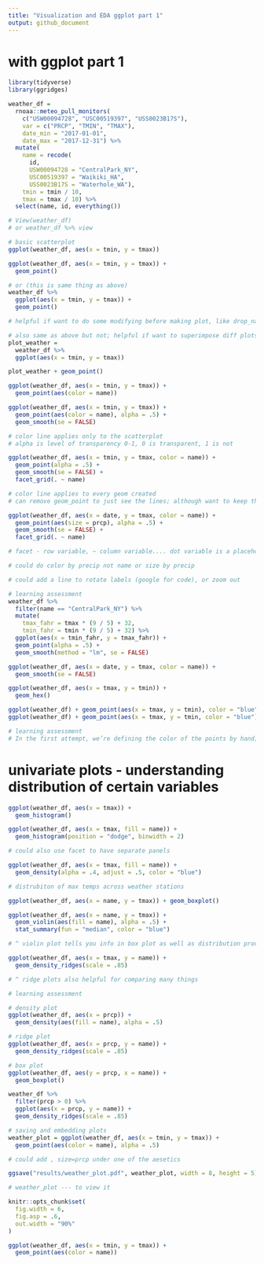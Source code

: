 ```yaml
---
title: "Visualization and EDA ggplot part 1"
output: github_document
---
```


# with ggplot part 1

```r
library(tidyverse)
library(ggridges)
```

```r
weather_df = 
  rnoaa::meteo_pull_monitors(
    c("USW00094728", "USC00519397", "USS0023B17S"),
    var = c("PRCP", "TMIN", "TMAX"), 
    date_min = "2017-01-01",
    date_max = "2017-12-31") %>%
  mutate(
    name = recode(
      id, 
      USW00094728 = "CentralPark_NY", 
      USC00519397 = "Waikiki_HA",
      USS0023B17S = "Waterhole_WA"),
    tmin = tmin / 10,
    tmax = tmax / 10) %>%
  select(name, id, everything())

# View(weather_df)
# or weather_df %>% view
```

```r
# basic scatterplot
ggplot(weather_df, aes(x = tmin, y = tmax))

ggplot(weather_df, aes(x = tmin, y = tmax)) + 
  geom_point()
```

```r
# or (this is same thing as above)
weather_df %>%
  ggplot(aes(x = tmin, y = tmax)) + 
  geom_point()

# helpful if want to do some modifying before making plot, like drop_na(), mutating, filter, etc. 
```

```r
# also same as above but not; helpful if want to superimpose diff plots on same backdrop... can also save object and then export
plot_weather = 
  weather_df %>%
  ggplot(aes(x = tmin, y = tmax)) 

plot_weather + geom_point()

```

```r
ggplot(weather_df, aes(x = tmin, y = tmax)) + 
  geom_point(aes(color = name))
```

```r
ggplot(weather_df, aes(x = tmin, y = tmax)) + 
  geom_point(aes(color = name), alpha = .5) +
  geom_smooth(se = FALSE)

# color line applies only to the scatterplot
# alpha is level of transparency 0-1, 0 is transparent, 1 is not
```

```r
ggplot(weather_df, aes(x = tmin, y = tmax, color = name)) + 
  geom_point(alpha = .5) +
  geom_smooth(se = FALSE) + 
  facet_grid(. ~ name)

# color line applies to every geom created
# can remove geom_point to just see the lines; although want to keep the points generally
```

```r
ggplot(weather_df, aes(x = date, y = tmax, color = name)) + 
  geom_point(aes(size = prcp), alpha = .5) +
  geom_smooth(se = FALSE) + 
  facet_grid(. ~ name)

# facet - row variable, ~ column variable.... dot variable is a placeholder and that you don't want a row variable 

# could do color by precip not name or size by precip 

# could add a line to rotate labels (google for code), or zoom out
```

```r
# learning assessment
weather_df %>% 
  filter(name == "CentralPark_NY") %>% 
  mutate(
    tmax_fahr = tmax * (9 / 5) + 32,
    tmin_fahr = tmin * (9 / 5) + 32) %>% 
  ggplot(aes(x = tmin_fahr, y = tmax_fahr)) +
  geom_point(alpha = .5) + 
  geom_smooth(method = "lm", se = FALSE)
```

```r
ggplot(weather_df, aes(x = date, y = tmax, color = name)) + 
  geom_smooth(se = FALSE) 

ggplot(weather_df, aes(x = tmax, y = tmin)) + 
  geom_hex()
```

```r
ggplot(weather_df) + geom_point(aes(x = tmax, y = tmin), color = "blue")
ggplot(weather_df) + geom_point(aes(x = tmax, y = tmin, color = "blue"))

# learning assessment
# In the first attempt, we’re defining the color of the points by hand; in the second attempt, we’re implicitly creating a color variable that has the value blue everywhere; ggplot is then assigning colors according to this variable using the default color scheme.

```
# univariate plots - understanding distribution of certain variables
```r
ggplot(weather_df, aes(x = tmax)) + 
  geom_histogram()

ggplot(weather_df, aes(x = tmax, fill = name)) + 
  geom_histogram(position = "dodge", binwidth = 2)

# could also use facet to have separate panels

```

```r
ggplot(weather_df, aes(x = tmax, fill = name)) + 
  geom_density(alpha = .4, adjust = .5, color = "blue")

# distrubiton of max temps across weather stations
```

```r
ggplot(weather_df, aes(x = name, y = tmax)) + geom_boxplot()

ggplot(weather_df, aes(x = name, y = tmax)) + 
  geom_violin(aes(fill = name), alpha = .5) + 
  stat_summary(fun = "median", color = "blue")

# ^ violin plot tells you info in box plot as well as distribution provided by density plots... most helpful when comparing many things

ggplot(weather_df, aes(x = tmax, y = name)) + 
  geom_density_ridges(scale = .85)

# ^ ridge plots also helpful for comparing many things
```

```r
# learning assessment

# density plot
ggplot(weather_df, aes(x = prcp)) + 
  geom_density(aes(fill = name), alpha = .5) 

# ridge plot
ggplot(weather_df, aes(x = prcp, y = name)) + 
  geom_density_ridges(scale = .85)

# box plot
ggplot(weather_df, aes(y = prcp, x = name)) + 
  geom_boxplot() 

weather_df %>% 
  filter(prcp > 0) %>% 
  ggplot(aes(x = prcp, y = name)) + 
  geom_density_ridges(scale = .85)

```

```r
# saving and embedding plots
weather_plot = ggplot(weather_df, aes(x = tmin, y = tmax)) + 
  geom_point(aes(color = name), alpha = .5) 

# could add , size=prcp under one of the aesetics

ggsave("results/weather_plot.pdf", weather_plot, width = 8, height = 5)

# weather_plot --- to view it 

knitr::opts_chunk$set(
  fig.width = 6,
  fig.asp = .6,
  out.width = "90%"
)

ggplot(weather_df, aes(x = tmin, y = tmax)) + 
  geom_point(aes(color = name))
```

